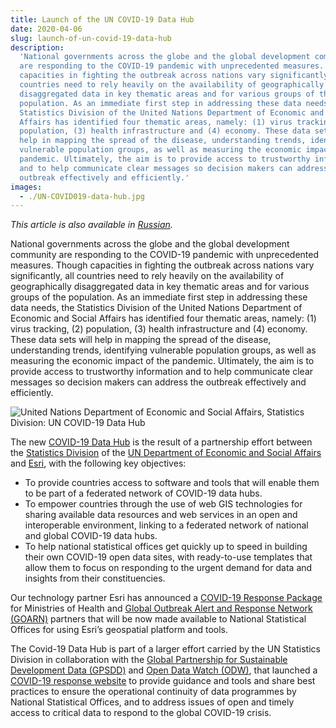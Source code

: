 ```yaml
---
title: Launch of the UN COVID-19 Data Hub
date: 2020-04-06
slug: launch-of-un-covid-19-data-hub
description:
  'National governments across the globe and the global development community
  are responding to the COVID-19 pandemic with unprecedented measures. Though
  capacities in fighting the outbreak across nations vary significantly, all
  countries need to rely heavily on the availability of geographically
  disaggregated data in key thematic areas and for various groups of the
  population. As an immediate first step in addressing these data needs, the
  Statistics Division of the United Nations Department of Economic and Social
  Affairs has identified four thematic areas, namely: (1) virus tracking, (2)
  population, (3) health infrastructure and (4) economy. These data sets will
  help in mapping the spread of the disease, understanding trends, identifying
  vulnerable population groups, as well as measuring the economic impact of the
  pandemic. Ultimately, the aim is to provide access to trustworthy information
  and to help communicate clear messages so decision makers can address the
  outbreak effectively and efficiently.'
images:
  - ./UN-COVID019-data-hub.jpg
---
```



_This article is also available in [Russian](./ru.pdf)._

National governments across the globe and the global development community are
responding to the COVID-19 pandemic with unprecedented measures. Though
capacities in fighting the outbreak across nations vary significantly, all
countries need to rely heavily on the availability of geographically
disaggregated data in key thematic areas and for various groups of the
population. As an immediate first step in addressing these data needs, the
Statistics Division of the United Nations Department of Economic and Social
Affairs has identified four thematic areas, namely: (1) virus tracking, (2)
population, (3) health infrastructure and (4) economy. These data sets will help
in mapping the spread of the disease, understanding trends, identifying
vulnerable population groups, as well as measuring the economic impact of the
pandemic. Ultimately, the aim is to provide access to trustworthy information
and to help communicate clear messages so decision makers can address the
outbreak effectively and efficiently.

<Box mb={3}>
  <Img
    fluid={props.images[0]}
    title="UN COVID-19 Data Hub banner"
    alt="United Nations Department of Economic and Social Affairs, Statistics Division: UN COVID-19 Data Hub"
  />
</Box>

The new [COVID-19 Data Hub](https://covid-19-data.unstatshub.org/) is the result
of a partnership effort between the
[Statistics Division](https://unstats.un.org/home/) of the
[UN Department of Economic and Social Affairs](https://www.un.org/development/desa/en/)
and [Esri](https://www.esri.com/en-us/home), with the following key objectives:

- To provide countries access to software and tools that will enable them to be
  part of a federated network of COVID-19 data hubs.
- To empower countries through the use of web GIS technologies for sharing
  available data resources and web services in an open and interoperable
  environment, linking to a federated network of national and global COVID-19
  data hubs.
- To help national statistical offices get quickly up to speed in building their
  own COVID-19 open data sites, with ready-to-use templates that allow them to
  focus on responding to the urgent demand for data and insights from their
  constituencies.

Our technology partner Esri has announced a
[COVID-19 Response Package](https://www.esri.com/about/newsroom/announcements/esri-to-provide-mapping-resources-to-who-member-states/)
for Ministries of Health and
[Global Outbreak Alert and Response Network (GOARN)](https://www.who.int/ihr/alert_and_response/outbreak-network/en/)
partners that will be now made available to National Statistical Offices for
using Esri’s geospatial platform and tools.

The Covid-19 Data Hub is part of a larger effort carried by the UN Statistics
Division in collaboration with the
[Global Partnership for Sustainable Development Data (GPSDD)](http://www.data4sdgs.org/)
and [Open Data Watch (ODW)](https://opendatawatch.com/), that launched a
[COVID-19 response website](https://covid-19-response.unstatshub.org/) to
provide guidance and tools and share best practices to ensure the operational
continuity of data programmes by National Statistical Offices, and to address
issues of open and timely access to critical data to respond to the global
COVID-19 crisis.
